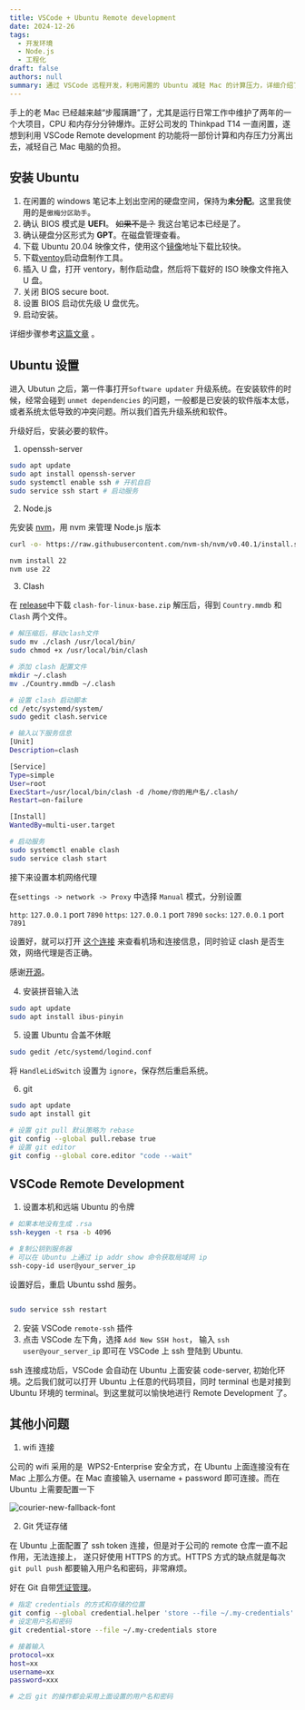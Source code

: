 ```yaml
---
title: VSCode + Ubuntu Remote development
date: 2024-12-26
tags:
  - 开发环境
  - Node.js
  - 工程化
draft: false
authors: null
summary: 通过 VSCode 远程开发，利用闲置的 Ubuntu 减轻 Mac 的计算压力，详细介绍了安装和配置步骤。
---
```


手上的老 Mac 已经越来越“步履蹒跚”了，尤其是运行日常工作中维护了两年的一个大项目，CPU 和内存分分钟爆炸。正好公司发的 Thinkpad T14 一直闲置，遂想到利用 VSCode Remote development 的功能将一部份计算和内存压力分离出去，减轻自己 Mac 电脑的负担。

## 安装 Ubuntu

1. 在闲置的 windows 笔记本上划出空闲的硬盘空间，保持为**未分配**。这里我使用的是`傲梅分区助手`。
2. 确认 BIOS 模式是 **UEFI**。 ~~如果不是？~~ 我这台笔记本已经是了。
3. 确认硬盘分区形式为 **GPT**。在磁盘管理查看。
4. 下载 Ubuntu 20.04 映像文件，使用这个[镜像](https://launchpad.net/ubuntu/+mirror/mirrors.tuna.tsinghua.edu.cn-release)地址下载比较快。
5. 下载[ventoy](https://gitee.com/longpanda/Ventoy/releases/)启动盘制作工具。
6. 插入 U 盘，打开 ventory，制作启动盘，然后将下载好的 ISO 映像文件拖入 U 盘。
7. 关闭 BIOS secure boot.
8. 设置 BIOS 启动优先级 U 盘优先。
9. 启动安装。

详细步骤参考[这篇文章](https://blog.csdn.net/2401_84064328/article/details/137232169) 。

## Ubuntu 设置

进入 Ubutun 之后，第一件事打开`Software updater` 升级系统。在安装软件的时候，经常会碰到 `unmet dependencies` 的问题，一般都是已安装的软件版本太低，或者系统太低导致的冲突问题。所以我们首先升级系统和软件。

升级好后，安装必要的软件。

1. openssh-server

```bash
sudo apt update
sudo apt install openssh-server
sudo systemctl enable ssh # 开机自启
sudo service ssh start # 启动服务
```

2. Node.js

先安装 [nvm](https://github.com/nvm-sh/nvm?tab=readme-ov-file#installing-and-updating)，用 nvm 来管理 Node.js 版本

```bash
curl -o- https://raw.githubusercontent.com/nvm-sh/nvm/v0.40.1/install.sh | bash

nvm install 22
nvm use 22
```

3. Clash

在 [release](https://github.com/afeng616/Build-Cozy-Ubuntu-Environment/releases)中下载 `clash-for-linux-base.zip` 解压后，得到 `Country.mmdb` 和 `Clash` 两个文件。

```bash
# 解压缩后，移动clash文件
sudo mv ./clash /usr/local/bin/
sudo chmod +x /usr/local/bin/clash

# 添加 clash 配置文件
mkdir ~/.clash
mv ./Country.mmdb ~/.clash

# 设置 clash 启动脚本
cd /etc/systemd/system/
sudo gedit clash.service

# 输入以下服务信息
[Unit]
Description=clash

[Service]
Type=simple
User=root
ExecStart=/usr/local/bin/clash -d /home/你的用户名/.clash/
Restart=on-failure

[Install]
WantedBy=multi-user.target

# 启动服务
sudo systemctl enable clash
sudo service clash start
```

接下来设置本机网络代理

在`settings -> network -> Proxy` 中选择 `Manual` 模式，分别设置

`http`: `127.0.0.1` port `7890`
`https`: `127.0.0.1` port `7890`
`socks`: `127.0.0.1` port `7891`

设置好，就可以打开 [这个连接](https://clash.razord.top/#/proxies) 来查看机场和连接信息，同时验证 clash 是否生效，网络代理是否正确。

感谢[开源](https://github.com/afeng616/Build-Cozy-Ubuntu-Environment/blob/master/documents/01-clash%E5%AE%89%E8%A3%85.md)。

4. 安装拼音输入法

```bash
sudo apt update
sudo apt install ibus-pinyin
```

5. 设置 Ubuntu 合盖不休眠

```bash
sudo gedit /etc/systemd/logind.conf
```

将 `HandleLidSwitch` 设置为 `ignore`，保存然后重启系统。

6. git

```bash
sudo apt update
sudo apt install git

# 设置 git pull 默认策略为 rebase
git config --global pull.rebase true
# 设置 git editor
git config --global core.editor "code --wait"
```

## VSCode Remote Development

1. 设置本机和远端 Ubuntu 的令牌

```bash
# 如果本地没有生成 .rsa
ssh-keygen -t rsa -b 4096

# 复制公钥到服务器
# 可以在 Ubuntu 上通过 ip addr show 命令获取局域网 ip
ssh-copy-id user@your_server_ip

```

设置好后，重启 Ubuntu sshd 服务。

```bash

sudo service ssh restart
```

2. 安装 VSCode `remote-ssh` 插件
3. 点击 VSCode 左下角，选择 `Add New SSH host`， 输入 `ssh user@your_server_ip` 即可在 VSCode 上 ssh 登陆到 Ubuntu.

ssh 连接成功后，VSCode 会自动在 Ubuntu 上面安装 code-server, 初始化环境。之后我们就可以打开 Ubuntu 上任意的代码项目，同时 terminal 也是对接到 Ubuntu 环境的 terminal。到这里就可以愉快地进行 Remote Development 了。

## 其他小问题

1. wifi 连接

公司的 wifi 采用的是  WPS2-Enterprise 安全方式，在 Ubuntu 上面连接没有在 Mac 上那么方便。在 Mac 直接输入 username + password 即可连接。而在 Ubuntu 上需要配置一下

<div className="flex justify-center">
  <Image
    alt="courier-new-fallback-font"
    src="/static/images/blog/Pasted image 20241227135820.png"
    width={651}
    height={578}
  />
</div>

2. Git 凭证存储

在 Ubuntu 上面配置了 ssh token 连接，但是对于公司的 remote 仓库一直不起作用，无法连接上，
遂只好使用 HTTPS 的方式。HTTPS 方式的缺点就是每次 `git pull push` 都要输入用户名和密码，非常麻烦。

好在 Git 自带[凭证管理](https://git-scm.com/book/zh/v2/Git-%E5%B7%A5%E5%85%B7-%E5%87%AD%E8%AF%81%E5%AD%98%E5%82%A8)。

```bash
# 指定 credentials 的方式和存储的位置
git config --global credential.helper 'store --file ~/.my-credentials'
# 设定用户名和密码
git credential-store --file ~/.my-credentials store

# 接着输入
protocol=xx
host=xx
username=xx
password=xxx

# 之后 git 的操作都会采用上面设置的用户名和密码
```
